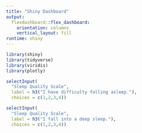 ```yaml
---
title: "Shiny Dashboard"
output: 
  flexdashboard::flex_dashboard:
    orientation: columns
    vertical_layout: fill
runtime: shiny
---
```


```r
library(shiny)
library(tidyverse)
library(viridis)
library(plotly)
```

```r
selectInput(
  "Sleep Quality Scale", 
  label = h3("I have difficulty falling asleep."),
  choices = c(1,2,3,4))
```

```r
selectInput(
  "Sleep Quality Scale", 
  label = h3("I fall into a deep sleep."),
  choices = c(1,2,3,4))
```

